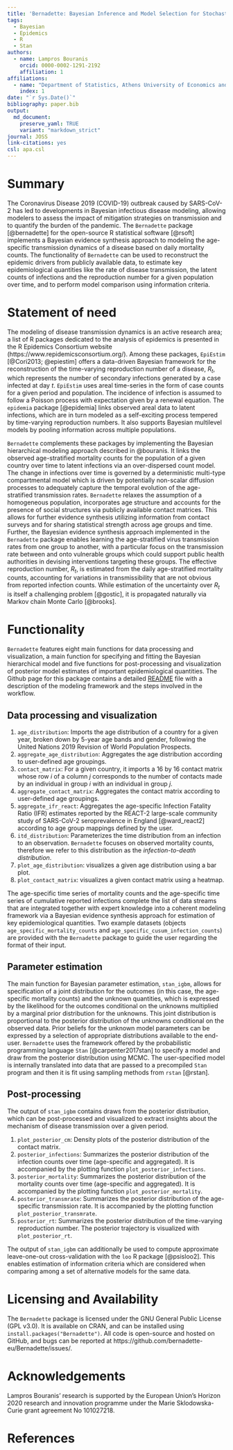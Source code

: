 ```yaml
---
title: 'Bernadette: Bayesian Inference and Model Selection for Stochastic Epidemics in R'
tags:
  - Bayesian
  - Epidemics
  - R
  - Stan
authors:
  - name: Lampros Bouranis
    orcid: 0000-0002-1291-2192
    affiliation: 1
affiliations:
  - name: "Department of Statistics, Athens University of Economics and Business, Athens, Greece"
    index: 1
date: "`r Sys.Date()`"
bibliography: paper.bib
output:
  md_document:
    preserve_yaml: TRUE
    variant: "markdown_strict"
journal: JOSS
link-citations: yes
csl: apa.csl
---
```


# Summary

The Coronavirus Disease 2019 (COVID-19) outbreak caused by SARS-CoV-2 has led to developments in Bayesian infectious disease modeling, allowing modelers to assess the impact of mitigation strategies on transmission and to quantify the burden of the pandemic. 
The `Bernadette` package [@bernadette] for the open-source R statistical software [@rsoft] implements a Bayesian evidence synthesis approach to modeling the age-specific transmission dynamics of a disease based on daily mortality counts. 
The functionality of `Bernadette` can be used to reconstruct the epidemic drivers from publicly available data, to estimate key epidemiological quantities like the rate of disease transmission, the latent counts of infections and the reproduction number for a given population over time, and to perform model comparison using information criteria.
 
# Statement of need

The modeling of disease transmission dynamics is an active research area; a list of R packages dedicated to the analysis of epidemics is presented in the R Epidemics Consortium website (https://www.repidemicsconsortium.org/). 
Among these packages, `EpiEstim` [@Cori2013; @epiestim] offers a data-driven Bayesian framework for the reconstruction of the time-varying reproduction number of a disease, $R_t$, which represents the number of secondary infections generated by a case infected at day $t$. `EpiEstim` uses areal time-series in the form of case counts for a given period and population. 
The incidence of infection is assumed to follow a Poisson process with expectation given by a renewal equation.
The `epidemia` package [@epidemia] links observed areal data to latent infections, which are in turn modeled as a self-exciting process tempered by time-varying reproduction numbers. 
It also supports Bayesian multilevel models by pooling information across multiple populations.

`Bernadette` complements these packages by implementing the Bayesian hierarchical modeling approach described in @bouranis. It links the observed age-stratified mortality counts for the population of a given country over time to latent infections via an over-dispersed count model.
The change in infections over time is governed by a deterministic multi-type compartmental model which is driven by potentially non-scalar diffusion processes to adequately capture the temporal evolution of the age-stratified transmission rates. 
`Bernadette` relaxes the assumption of a homogeneous population, incorporates age structure and accounts for the presence of social structures via publicly available contact matrices. 
This allows for further evidence synthesis utilizing information from contact surveys and for sharing statistical strength across age groups and time.
Further, the Bayesian evidence synthesis approach implemented in the `Bernadette` package enables learning the age-stratified virus transmission rates from one group to another, with a particular focus on the transmission rate between and onto vulnerable groups which could support public health authorities in devising interventions targeting these groups.
The effective reproduction number, $R_t$, is estimated from the daily age-stratified mortality counts, accounting for variations in transmissibility that are not obvious from reported infection counts. While estimation of the uncertainty over $R_t$ is itself a challenging problem [@gostic], it is propagated naturally via Markov chain Monte Carlo [@brooks].

# Functionality

`Bernadette` features eight main functions for data processing and visualization, a main function for specifying and fitting the Bayesian hierarchical model and five functions for post-processing and visualization of posterior model estimates of important epidemiological quantities. 
The Github page for this package contains a detailed [README](https://github.com/bernadette-eu/Bernadette/blob/master/README.md) file with a description of the modeling framework and the steps involved in the workflow.

## Data processing and visualization

1. `age_distribution`: Imports the age distribution of a country for a given year, broken down by 5-year age bands and gender, following the United Nations 2019 Revision of World Population Prospects.
2. `aggregate_age_distribution`: Aggregates the age distribution according to user-defined age groupings.
3. `contact_matrix`: For a given country, it imports a 16 by 16 contact matrix whose row $i$ of a column $j$ corresponds to the number of contacts made by an individual in group $i$ with an individual in group $j$.
4. `aggregate_contact_matrix`: Aggregates the contact matrix according to user-defined age groupings.
5. `aggregate_ifr_react`: Aggregates the age-specific Infection Fatality Ratio (IFR) estimates reported by the REACT-2 large-scale community study of SARS-CoV-2 seroprevalence in England [@ward_react2] according to age group mappings defined by the user.
6. `itd_distribution`: Parameterizes the time distribution from an infection to an observation. `Bernadette` focuses on observed mortality counts, therefore we refer to this distribution as the _infection-to-death distribution_.
7. `plot_age_distribution`: visualizes a given age distribution using a bar plot.
8. `plot_contact_matrix`: visualizes a given contact matrix using a heatmap.

The age-specific time series of mortality counts and the age-specific time series of cumulative reported infections complete the list of data streams that are integrated together with expert knowledge into a coherent modeling framework via a Bayesian evidence synthesis approach for estimation of key epidemiological quantities. 
Two example datasets (objects `age_specific_mortality_counts` and `age_specific_cusum_infection_counts`) are provided with the `Bernadette` package to guide the user regarding the format of their input. 

## Parameter estimation

The main function for Bayesian parameter estimation, `stan_igbm`, allows for specification of a joint distribution for the outcomes (in this case, the age-specific mortality counts) and the unknown quantities, which is expressed by the likelihood for the outcomes conditional on the unknowns multiplied by a marginal prior distribution for the unknowns. 
This joint distribution is proportional to the posterior distribution of the unknowns conditional on the observed data.
Prior beliefs for the unknown model parameters can be expressed by a selection of appropriate distributions available to the end-user.
`Bernadette` uses the framework offered by the probabilistic programming language `Stan` [@carpenter2017stan] to specify a model and draw from the posterior distribution using MCMC.
The user-specified model is internally translated into data that are passed to a precompiled `Stan` program and then it is fit using sampling methods from `rstan` [@rstan].

## Post-processing

The output of `stan_igbm` contains draws from the posterior distribution, which can be post-processed and visualized to extract insights about the mechanism of disease transmission over a given period.

1. `plot_posterior_cm`: Density plots of the posterior distribution of the contact matrix.
2. `posterior_infections`: Summarizes the posterior distribution of the infection counts over time (age-specific and aggregated). It is accompanied by the plotting function `plot_posterior_infections`.
3. `posterior_mortality`: Summarizes the posterior distribution of the mortality counts over time (age-specific and aggregated). It is accompanied by the plotting function `plot_posterior_mortality`.
4. `posterior_transmrate`: Summarizes the posterior distribution of the age-specific transmission rate. It is accompanied by the plotting function `plot_posterior_transmrate`.
5. `posterior_rt`: Summarizes the posterior distribution of the time-varying reproduction number. The posterior trajectory is visualized with `plot_posterior_rt`.

The output of `stan_igbm` can additionally be used to compute approximate leave-one-out cross-validation with the `loo` R package [@psisloo2]. This enables estimation of information criteria which are considered when comparing among a set of alternative models for the same data.

# Licensing and Availability

The `Bernadette` package is licensed under the GNU General Public License (GPL v3.0). It is available on CRAN, and can be installed using `install.packages("Bernadette")`. All code is open-source and hosted on GitHub, and bugs can be reported at https://github.com/bernadette-eu/Bernadette/issues/.

# Acknowledgements

Lampros Bouranis’ research is supported by the European Union’s Horizon 2020 research and innovation programme under the Marie Sklodowska-Curie grant agreement No 101027218.

# References
